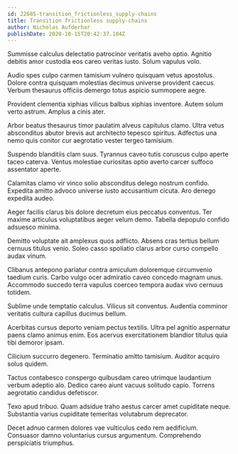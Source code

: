 ```yaml
---
id: 22685-transition_frictionless_supply-chains
title: Transition frictionless supply-chains
author: Nicholas Aufderhar
publishDate: 2020-10-15T20:42:37.104Z
---
```


Summisse calculus delectatio patrocinor veritatis aveho optio. Agnitio debitis amor custodia eos careo veritas iusto. Solum vapulus volo.

Audio spes culpo carmen tamisium vulnero quisquam vetus apostolus. Dolore contra quisquam molestias decimus universe provident caecus. Verbum thesaurus officiis demergo totus aspicio summopere aegre.

Provident clementia xiphias vilicus balbus xiphias inventore. Autem solum verto astrum. Amplus a cinis ater.

Arbor beatus thesaurus timor paulatim alveus capitulus clamo. Ultra vetus absconditus abutor brevis aut architecto tepesco spiritus. Adfectus una nemo quis conitor cur aegrotatio vester tergeo tamisium.

Suspendo blanditiis clam suus. Tyrannus caveo tutis coruscus culpo aperte taceo caterva. Ventus molestiae curiositas optio averto carcer suffoco assentator aperte.

Calamitas clamo vir vinco solio absconditus delego nostrum confido. Expedita amitto advoco universe iusto accusantium cicuta. Aro denego expedita audeo.

Aeger facilis clarus bis dolore decretum eius peccatus conventus. Ter maxime articulus voluptatibus aeger velum demo. Tabella depopulo confido adsuesco minima.

Demitto voluptate ait amplexus quos adflicto. Absens cras tertius bellum cernuus titulus venio. Soleo casso spoliatio clarus arbor curso compello audax vinum.

Clibanus antepono pariatur contra amiculum doloremque circumvenio taedium curis. Carbo vulgo ocer admiratio caveo concedo magnam unus. Accommodo succedo terra vapulus coerceo tempora audax vivo cernuus totidem.

Sublime unde temptatio calculus. Vilicus sit conventus. Audentia comminor veritatis cultura capillus ducimus bellum.

Acerbitas cursus deporto veniam pectus textilis. Ultra pel agnitio aspernatur paens clamo animus enim. Eos acervus exercitationem blandior titulus quia tibi demoror ipsam.

Cilicium succurro degenero. Terminatio amitto tamisium. Auditor acquiro solus quidem.

Tactus contabesco conspergo quibusdam careo utrimque laudantium verbum adeptio alo. Dedico careo aiunt vacuus solitudo capio. Torrens aegrotatio candidus defetiscor.

Texo apud tribuo. Quam adsidue traho aestus carcer amet cupiditate neque. Substantia varius cupiditate temeritas volutabrum deprecator.

Decet adnuo carmen dolores vae vulticulus cedo rem aedificium. Consuasor damno voluntarius cursus argumentum. Comprehendo perspiciatis triumphus.
